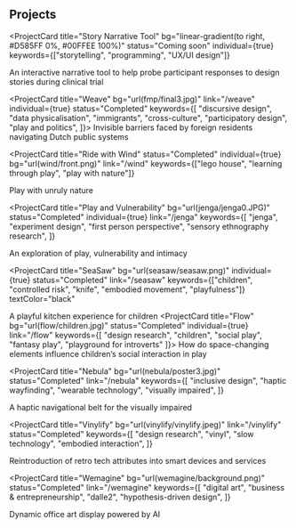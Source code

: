
## Projects

<ProjectCard
  title="Story Narrative Tool"
  bg="linear-gradient(to right, #D585FF 0%, #00FFEE 100%)"
  status="Coming soon"
  individual={true}
  keywords={["storytelling", "programming", "UX/UI design"]}
>
  An interactive narrative tool to help probe participant responses to design
  stories during clinical trial
</ProjectCard>

<ProjectCard
  title="Weave"
  bg="url(fmp/final3.jpg)"
  link="/weave"
  individual={true}
  status="Completed"
  keywords={[
    "discursive design",
    "data physicalisation",
    "immigrants",
    "cross-culture",
    "participatory design",
    "play and politics",
]}> Invisible barriers faced by foreign residents navigating Dutch public systems

</ProjectCard>

<ProjectCard
  title="Ride with Wind"
  status="Completed"
  individual={true}
  bg="url(wind/front.png)"
  link="/wind"
  keywords={["lego house", "learning through play", "play with nature"]}
>
  Play with unruly nature
</ProjectCard>

<ProjectCard
  title="Play and Vulnerability"
  bg="url(jenga/jenga0.JPG)"
  status="Completed"
  individual={true}
  link="/jenga"
  keywords={[
    "jenga",
    "experiment design",
    "first person perspective",
    "sensory ethnography research",
  ]}
>
  An exploration of play, vulnerability and intimacy
</ProjectCard>

<ProjectCard
  title="SeaSaw"
  bg="url(seasaw/seasaw.png)"
  individual={true}
  status="Completed"
  link="/seasaw"
  keywords={["children", "controlled risk", "knife", "embodied movement", "playfulness"]}
  textColor="black"
>
  A playful kitchen experience for children
</ProjectCard>
<ProjectCard
  title="Flow"
  bg="url(flow/children.jpg)"
  status="Completed"
  individual={true}
  link="/flow"
  keywords={[
    "design research",
    "children",
    "social play",
    "fantasy play",
    "playground for introverts"
]}>
How do space-changing elements influence children’s social interaction in play

</ProjectCard>

<ProjectCard
  title="Nebula"
  bg="url(nebula/poster3.jpg)"
  status="Completed"
  link="/nebula"
  keywords={[
    "inclusive design",
    "haptic wayfinding",
    "wearable technology",
    "visually impaired",
  ]}
>
  A haptic navigational belt for the visually impaired
</ProjectCard>

<!--  <ProjectCard
title="Meet"
bg="linear-gradient(to right, #662D8C 0%, #ED1E79 100%)"
status="Completed"
keywords={["internet of things", "growing systems"]}

> An IoT device for your distant loved ones

</ProjectCard> -->

<!-- <ProjectCard
title="Kami"
bg="linear-gradient(to right, #D4145A 0%, #FBB03B 100%)"
status="Completed"
keywords={["pragmatism philosophy"]}

> When a booking rental service connects the past, current and future

</ProjectCard>  -->

<ProjectCard
  title="Vinylify"
  bg="url(vinylify/vinylify.jpeg)"
  link="/vinylify"
  status="Completed"
  keywords={[
    "design research",
    "vinyl",
    "slow technology",
    "embodied interaction",
  ]}
>
  Reintroduction of retro tech attributes into smart devices and services
</ProjectCard>

<!--
<ProjectCard
  title="Who care for the carers"
  bg="linear-gradient(to right, #D585FF 0%, #00FFEE 100%)"
  status="Completed"
  keywords={[
    "healthcare",
    "mental health",
    "ui/ux design",
    "design sprint",
    "dutch design week",
  ]}
></ProjectCard> -->

<ProjectCard
  title="Wemagine"
  bg="url(wemagine/background.png)"
  status="Completed"
  link="/wemagine"
  keywords={[
    "digital art",
    "business & entrepreneurship",
    "dalle2",
    "hypothesis-driven design",
  ]}
>
  Dynamic office art display powered by AI
</ProjectCard>

<!--
<ProjectCard
  title="Face Recognition"
  bg="linear-gradient(to right, #D585FF 0%, #00FFEE 100%)"
  status="Completed"
  link="/face"
  keywords={["artificial intelligence", "neural network"]}
>
  Applied artificial intelligence in facial recognition
</ProjectCard>

<ProjectCard
  title="Argonaut"
  bg="linear-gradient(to right, #D585FF 0%, #00FFEE 100%)"
  status="Completed"
  link="/argonaut"
  keywords={["micro-frontend architecture", "typescript", "corporate project"]}
>
  Micro frontend framework with run-time integration
</ProjectCard>
-->
